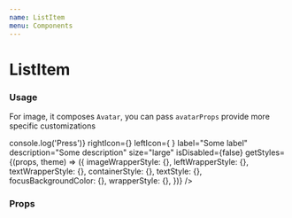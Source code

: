 ```yaml
---
name: ListItem
menu: Components
---
```



# ListItem

### Usage

For image, it composes `Avatar`, you can pass `avatarProps` provide more specific customizations

<Playground>
  <ListItem
    onPress={() => console.log('Press')}
    rightIcon={<Icon color="#7e7e7e" size={24} name="chevron-right" />}
    leftIcon={
      <Avatar size={45} source={{ uri: 'https://picsum.photos/200/200' }} />
    }
    label="Some label"
    description="Some description"
    size="large"
    isDisabled={false}
    getStyles={(props, theme) => ({
      imageWrapperStyle: {},
      leftWrapperStyle: {},
      textWrapperStyle: {},
      containerStyle: {},
      textStyle: {},
      focusBackgroundColor: {},
      wrapperStyle: {},
    })}
  />
</Playground>

### Props

<PropsTable of={ListItem} />
